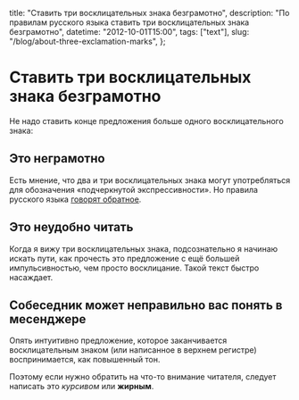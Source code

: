   title: "Ставить три восклицательных знака безграмотно",
  description: "По правилам русского языка ставить три восклицательных знака безграмотно",
  datetime: "2012-10-01T15:00",
  tags: ["text"],
  slug: "/blog/about-three-exclamation-marks",
};

# Ставить три восклицательных знака безграмотно

Не надо ставить конце предложения больше одного восклицательного знака:

## Это неграмотно

Есть мнение, что два и три восклицательных знака могут употребляться для обозначения «подчеркнутой экспрессивности». Но правила русского языка [говорят обратное](http://new.gramota.ru/spravka/buro/search-answer?s=восклицательных).

## Это неудобно читать

Когда я вижу три восклицательных знака, подсознательно я начинаю искать пути, как прочесть это предложение с ещё большей импульсивностью, чем просто восклицание. Такой текст быстро насаждает.

## Собеседник может неправильно вас понять в месенджере

Опять интуитивно предложение, которое заканчивается восклицательным знаком (или написанное в верхнем регистре) воспринимается, как повышенный тон.

Поэтому если нужно обратить на что-то внимание читателя, следует написать это <nobr>_курсивом_ или **жирным**</nobr>.
